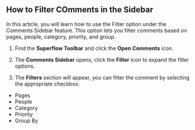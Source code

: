 ## How to Filter COmments in the Sidebar

In this article, you will learn how to use the Filter option under the Comments Sidebar feature. This option lets you filter comments based on pages, people, category, priority, and group.

1. Find the **Superflow Toolbar** and click the **Open Comments** icon.

2. The **Comments Sidebar** opens, click the **Filter** icon to expand the filter options.

3. The **Filters** section will appear, you can filter the comment by selecting the appropriate checkbox:

* Pages
* People
* Category
* Priority
* Group By

